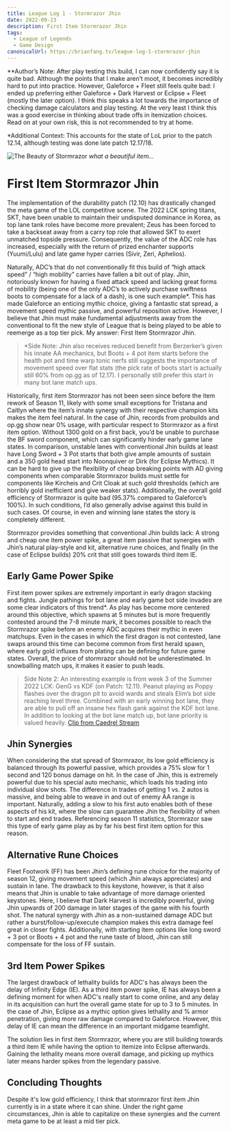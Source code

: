 ```yaml
---
title: League Log 1 - Stormrazor Jhin
date: 2022-09-23
description: First Item Stormrazor Jhin
tags:
  - League of Legends
  - Game Design
canonicalUrl: https://brianfang.tv/league-log-1-stormrazor-jhin
---
```


**Author’s Note: After play testing this build, I can now confidently say it is quite bad. Although the points that I make aren’t moot, it 
becomes incredibly hard to put into practice. However, Galeforce + Fleet still feels quite bad: I ended up preferring either Galeforce + 
Dark Harvest or Eclipse + Fleet (mostly the later option). I think this speaks a lot towards the importance of checking damage calculators 
and play testing. At the very least I think this was a good exercise in thinking about trade offs in itemization choices. Read on at your 
own risk, this is not recommended to try at home. 

*Additional Context: This accounts for the state of LoL prior to the patch 12.14, although testing was done late patch 12.17/18. 

![The Beauty of Stormrazor](./stormrazor.jpg)
_what a beautiful item..._

# First Item Stormrazor Jhin

The implementation of the durability patch (12.10) has drastically changed the meta game of the LOL competitive scene. The 2022 LCK spring 
titans, SKT, have been unable to maintain their undisputed dominance in Korea, as top lane tank roles have become more prevalent; Zeus has 
been forced to take a backseat away from a carry top role that allowed SKT to exert unmatched topside pressure. Consequently, the value of 
the ADC role has increased, especially with the return of prized enchanter supports (Yuumi/Lulu) and late game hyper carries (Sivir, Zeri, 
Aphelios). 

Naturally, ADC’s that do not conventionally fit this build of “high attack speed” / “high mobility” carries have fallen a bit out of play. 
Jhin, notoriously known for having a fixed attack speed and lacking great forms of mobility (being one of the only ADC’s to actively purchase 
swiftness boots to compensate for a lack of a dash), is one such example*. This has made Galeforce an enticing mythic choice, giving a 
fantastic stat spread, a movement speed mythic passive, and powerful reposition active. However, I believe that Jhin must make fundamental 
adjustments away from the conventional to fit the new style of League that is being played to be able to reemerge as a top tier pick. My 
answer: First Item Stormrazor Jhin. 

> *Side Note: Jhin also receives reduced benefit from Berzerker’s given his innate AA mechanics, but Boots + 4 pot item starts before the 
health pot and time warp tonic nerfs still suggests the importance of movement speed over flat stats (the pick rate of boots start is 
actually still 60% from op.gg as of 12.17). I personally still prefer this start in many bot lane match ups.

Historically, first item Stormrazor has not been seen since before the item rework of Season 11, likely with some small exceptions for 
Tristana and Caitlyn where the item’s innate synergy with their respective champion kits makes the item feel natural. In the case of Jhin, 
records from probuilds and op.gg show near 0% usage, with particular respect to Stormrazor as a first item option. Without 1300 gold on a 
first back, you’d be unable to purchase the BF sword component, which can significantly hinder early game lane states. In comparison, unstable 
lanes with conventional Jhin builds at least have Long Sword + 3 Pot starts that both give ample amounts of sustain and a 350 gold head start 
into Noonquiver or Dirk (for Eclipse Mythics). It can be hard to give up the flexibility of cheap breaking points with AD giving components 
when comparable Stormrazor builds must settle for components like Kircheis and Crit Cloak at such gold thresholds (which are horribly gold 
inefficient and give weaker stats). Additionally, the overall gold efficiency of Stormrazor is quite bad (95.37% compared to Galeforce’s 100%). 
In such conditions, I’d also generally advise against this build in such cases. Of course, in even and winning lane states the story is 
completely different. 

Stormrazor provides something that conventional Jhin builds lack: A strong and cheap one item power spike, a great item passive that 
synergies with Jhin’s natural play-style and kit, alternative rune choices, and finally (in the case of Eclipse builds) 20% crit that 
still goes towards third item IE. 

## Early Game Power Spike

First item power spikes are extremely important in early dragon stacking and fights. Jungle pathings for bot lane and early game bot side 
invades are some clear indicators of this trend*. As play has become more centered around this objective, which spawns at 5 minutes but is 
more frequently contested around the 7-8 minute mark, it becomes possible to reach the Stormrazor spike before an enemy ADC acquires their 
mythic in even matchups. Even in the cases in which the first dragon is not contested, lane swaps around this time can become common from 
first herald spawn, where early gold influxes from plating can be defining for future game states. Overall, the price of stormrazor should 
not be underestimated. In snowballing match ups, it makes it easier to push leads.

> Side Note 2: An interesting example is from week 3 of the Summer 2022 LCK: GenG vs KDF (on Patch: 12.11). Peanut playing as Poppy 
flashes over the dragon pit to avoid wards and steals Elim’s bot side reaching level three. Combined with an early winning bot lane, 
they are able to pull off an insane hex flash gank against the KDF bot lane. In addition to looking at the bot lane match up, bot lane 
priority is valued heavily. [Clip from Caedrel Stream](https://www.youtube.com/watch?v=FWLjexE4lmg)

## Jhin Synergies

When considering the stat spread of Stormrazor, its low gold efficiency is balanced through its powerful passive, which provides a 75% slow 
for 1 second and 120 bonus damage on hit. In the case of Jhin, this is extremely powerful due to his special auto mechanic, which loads his 
trading into individual slow shots. The difference in trades of getting 1 vs. 2 autos is massive, and being able to weave in and out of enemy 
AA range is important. Naturally, adding a slow to his first auto enables both of these aspects of his kit, where the slow can guarantee Jhin 
the flexibility of when to start and end trades. Referencing season 11 statistics, Stormrazor saw this type of early game play as by far his 
best first item option for this reason. 

## Alternative Rune Choices

Fleet Footwork (FF) has been Jhin’s defining rune choice for the majority of season 12, giving movement speed (which Jhin always appreciates) 
and sustain in lane. The drawback to this keystone, however, is that it also means that Jhin is unable to take advantage of more damage 
oriented keystones. Here, I believe that Dark Harvest is incredibly powerful, giving Jhin upwards of 200 damage in later stages of the game 
with his fourth shot. The natural synergy with Jhin as a non-sustained damage ADC but rather a burst/follow-up/execute champion makes this 
extra damage feel great in closer fights. Additionally, with starting item options like long sword + 3 pot or Boots + 4 pot and the rune taste 
of blood, Jhin can still compensate for the loss of FF sustain.

## 3rd Item Power Spikes 

The largest drawback of lethality builds for ADC's has always been the delay of Infinity Edge (IE). As a third item power spike, IE has always 
been a defining moment for when ADC's really start to come online, and any delay in its acquisition can hurt the overall game state for up to 
3 to 5 minutes. In the case of Jhin, Eclipse as a mythic option gives lethality and % armor penetration, giving more raw damage compared to 
Galeforce. However, this delay of IE can mean the difference in an important midgame teamfight. 

The solution lies in first item Stormrazor, where you are still building towards a third item IE while having the option to itemize into Eclipse 
afterwards. Gaining the lethality means more overall damage, and picking up mythics later means harder spikes from the legendary passive. 

## Concluding Thoughts

Despite it's low gold efficiency, I think that stormrazor first item Jhin currently is in a state where it can shine. Under the right game circumstances, 
Jhin is able to capitalize on these synergies and the current meta game to be at least a mid tier pick. 

 


